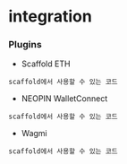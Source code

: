 # integration

### Plugins

- Scaffold ETH

```
scaffold에서 사용할 수 있는 코드
```

- NEOPIN WalletConnect

```
scaffold에서 사용할 수 있는 코드
```

- Wagmi

```
scaffold에서 사용할 수 있는 코드
```
